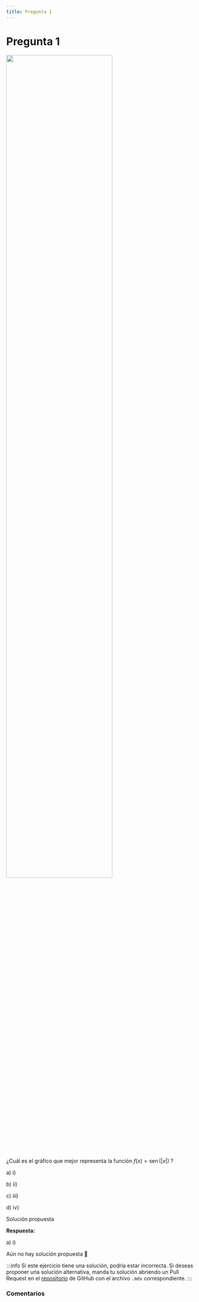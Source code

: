 ```yaml
---
title: Pregunta 1
---
```



# Pregunta 1

<Image
  src="mathematics/calculus-1-2-3/exercises/2019-2/p01/image.png"
  width="75%"
/>

¿Cuál es el gráfico que mejor representa la función $f(x)=\operatorname{sen}(|x|)$ ?

a) i)

b) ii)

c) iii)

d) iv)

<MDXDetails>
<summary>Solución propuesta</summary>

<div className="exercise">

**Respuesta:**

a) i)

Aún no hay solución propuesta 🥲
</div>

:::info
Si este ejercicio tiene una solución, podría estar incorrecta. Si deseas proponer una solución alternativa, manda tu solución abriendo
un Pull Request en el [repositorio](https://github.com/crow-rojas/apuntes-fundamentals/pulls) de GitHub con el archivo
`.mdx` correspondiente.
:::

</MDXDetails>

### Comentarios

<Disqus
  url="https://crow-rojas.github.io/apuntes-fundamentals/docs/mathematics/calculus-1-2-3/exercises/2019-2/p01"
  identifier="docs/mathematics/calculus-1-2-3/exercises/2019-2/p01"
  title="2019-2 Cálculo I, II y III - Pregunta 01"
/>
